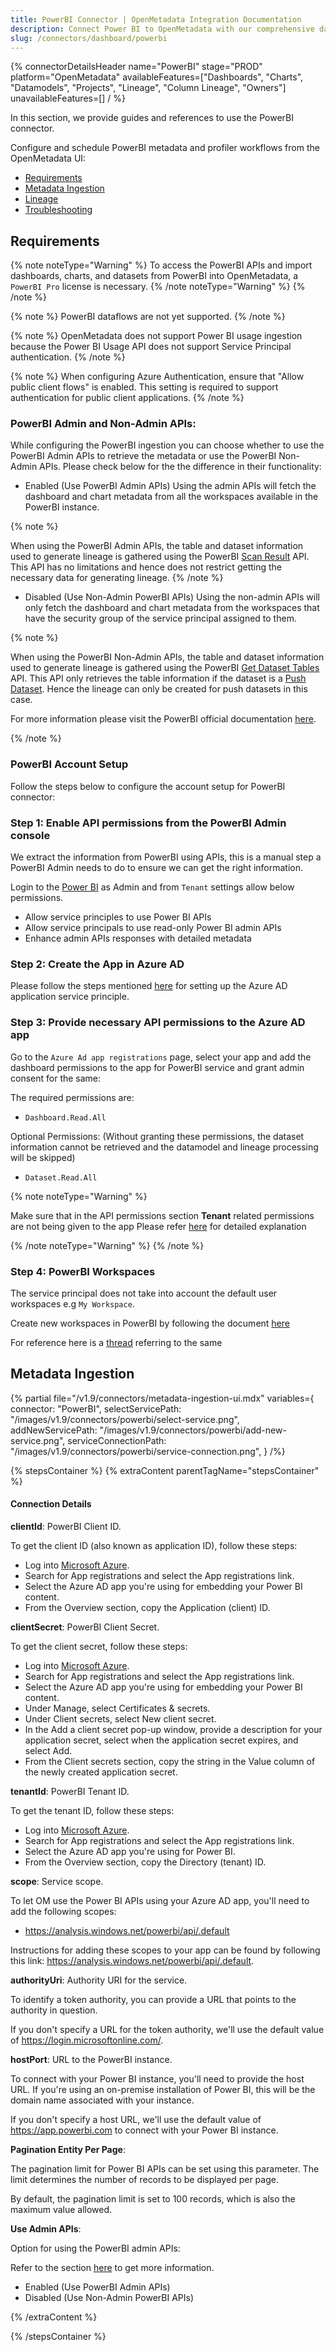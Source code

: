 ```yaml
---
title: PowerBI Connector | OpenMetadata Integration Documentation
description: Connect Power BI to OpenMetadata with our comprehensive dashboard connector guide. Setup instructions, configuration tips, and metadata extraction made simple.
slug: /connectors/dashboard/powerbi
---
```







{% connectorDetailsHeader
  name="PowerBI"
  stage="PROD"
  platform="OpenMetadata"
  availableFeatures=["Dashboards", "Charts", "Datamodels", "Projects", "Lineage", "Column Lineage", "Owners"]
  unavailableFeatures=[]
/ %}

In this section, we provide guides and references to use the PowerBI connector.

Configure and schedule PowerBI metadata and profiler workflows from the OpenMetadata UI:

- [Requirements](#requirements)
- [Metadata Ingestion](#metadata-ingestion)
- [Lineage](#lineage)
- [Troubleshooting](/connectors/dashboard/powerbi/troubleshooting)

<IngestionModeTiles yamlPath="/snippets/connectors/dashboard/powerbi/yaml" />

## Requirements

{% note noteType="Warning" %}
To access the PowerBI APIs and import dashboards, charts, and datasets from PowerBI into OpenMetadata, a `PowerBI Pro` license is necessary.
{% /note noteType="Warning" %}
{% /note %}

{% note %}
PowerBI dataflows are not yet supported.
{% /note %}

{% note %}
OpenMetadata does not support Power BI usage ingestion because the Power BI Usage API does not support Service Principal authentication.
{% /note %}

{% note %}
When configuring Azure Authentication, ensure that "Allow public client flows" is enabled. This setting is required to support authentication for public client applications.
{% /note %}

### PowerBI Admin and Non-Admin APIs:

While configuring the PowerBI ingestion you can choose whether to use the PowerBI Admin APIs to retrieve the metadata or use the PowerBI Non-Admin APIs. Please check below for the the difference in their functionality:
- Enabled (Use PowerBI Admin APIs)
Using the admin APIs will fetch the dashboard and chart metadata from all the workspaces available in the PowerBI instance.

{% note %} 

When using the PowerBI Admin APIs, the table and dataset information used to generate lineage is gathered using the PowerBI [Scan Result](https://learn.microsoft.com/en-us/rest/api/power-bi/admin/workspace-info-get-scan-result) API. This API has no limitations and hence does not restrict getting the necessary data for generating lineage.
{% /note %}

- Disabled (Use Non-Admin PowerBI APIs)
Using the non-admin APIs will only fetch the dashboard and chart metadata from the workspaces that have the security group of the service principal assigned to them.

{% note %} 

When using the PowerBI Non-Admin APIs, the table and dataset information used to generate lineage is gathered using the PowerBI [Get Dataset Tables](https://learn.microsoft.com/en-us/rest/api/power-bi/push-datasets/datasets-get-tables) API. This API only retrieves the table information if the dataset is a [Push Dataset](https://learn.microsoft.com/en-us/rest/api/power-bi/push-datasets).
Hence the lineage can only be created for push datasets in this case.

For more information please visit the PowerBI official documentation [here](https://learn.microsoft.com/en-us/rest/api/power-bi/push-datasets/datasets-get-tables#limitations).

{% /note %}

### PowerBI Account Setup
Follow the steps below to configure the account setup for PowerBI connector:
### Step 1: Enable API permissions from the PowerBI Admin console
We extract the information from PowerBI using APIs, this is a manual step a PowerBI Admin needs to do to ensure we can get the right information.

Login to the [Power BI](https://app.powerbi.com/) as Admin and from `Tenant` settings allow below permissions.
- Allow service principles to use Power BI APIs
- Allow service principals to use read-only Power BI admin APIs
- Enhance admin APIs responses with detailed metadata

### Step 2: Create the App in Azure AD
Please follow the steps mentioned [here](https://docs.microsoft.com/en-us/power-bi/developer/embedded/embed-service-principal) for setting up the Azure AD application service principle.

### Step 3: Provide necessary API permissions to the Azure AD app
Go to the `Azure Ad app registrations` page, select your app and add the dashboard permissions to the app for PowerBI service and grant admin consent for the same:

The required permissions are:
- `Dashboard.Read.All`

Optional Permissions: (Without granting these permissions, the dataset information cannot be retrieved and the datamodel and lineage processing will be skipped)
- `Dataset.Read.All`

{% note noteType="Warning" %}

Make sure that in the API permissions section **Tenant** related permissions are not being given to the app
Please refer [here](https://stackoverflow.com/questions/71001110/power-bi-rest-api-requests-not-authorizing-as-expected) for detailed explanation 

{% /note noteType="Warning" %}
{% /note %}

### Step 4: PowerBI Workspaces
The service principal does not take into account the default user workspaces e.g `My Workspace`.

Create new workspaces in PowerBI by following the document [here](https://docs.microsoft.com/en-us/power-bi/collaborate-share/service-create-the-new-workspaces)

For reference here is a [thread](https://community.powerbi.com/t5/Service/Error-while-executing-Get-dataset-call-quot-API-is-not/m-p/912360#M85711) referring to the same

## Metadata Ingestion

{% partial 
  file="/v1.9/connectors/metadata-ingestion-ui.mdx" 
  variables={
    connector: "PowerBI", 
    selectServicePath: "/images/v1.9/connectors/powerbi/select-service.png",
    addNewServicePath: "/images/v1.9/connectors/powerbi/add-new-service.png",
    serviceConnectionPath: "/images/v1.9/connectors/powerbi/service-connection.png",
} 
/%}

{% stepsContainer %}
{% extraContent parentTagName="stepsContainer" %}

#### Connection Details

**clientId**: PowerBI Client ID.

To get the client ID (also known as application ID), follow these steps:
- Log into [Microsoft Azure](https://ms.portal.azure.com/#allservices).
- Search for App registrations and select the App registrations link.
- Select the Azure AD app you're using for embedding your Power BI content.
- From the Overview section, copy the Application (client) ID.

**clientSecret**: PowerBI Client Secret.

To get the client secret, follow these steps:
- Log into [Microsoft Azure](https://ms.portal.azure.com/#allservices).
- Search for App registrations and select the App registrations link.
- Select the Azure AD app you're using for embedding your Power BI content.
- Under Manage, select Certificates & secrets.
- Under Client secrets, select New client secret.
- In the Add a client secret pop-up window, provide a description for your application secret, select when the application secret expires, and select Add.
- From the Client secrets section, copy the string in the Value column of the newly created application secret.

**tenantId**: PowerBI Tenant ID.

To get the tenant ID, follow these steps:
- Log into [Microsoft Azure](https://ms.portal.azure.com/#allservices).
- Search for App registrations and select the App registrations link.
- Select the Azure AD app you're using for Power BI.
- From the Overview section, copy the Directory (tenant) ID.

**scope**: Service scope.

To let OM use the Power BI APIs using your Azure AD app, you'll need to add the following scopes:
- https://analysis.windows.net/powerbi/api/.default

Instructions for adding these scopes to your app can be found by following this link: https://analysis.windows.net/powerbi/api/.default.

**authorityUri**: Authority URI for the service.

To identify a token authority, you can provide a URL that points to the authority in question.

If you don't specify a URL for the token authority, we'll use the default value of https://login.microsoftonline.com/.

**hostPort**: URL to the PowerBI instance.

To connect with your Power BI instance, you'll need to provide the host URL. If you're using an on-premise installation of Power BI, this will be the domain name associated with your instance.

If you don't specify a host URL, we'll use the default value of https://app.powerbi.com to connect with your Power BI instance.

**Pagination Entity Per Page**:

The pagination limit for Power BI APIs can be set using this parameter. The limit determines the number of records to be displayed per page.

By default, the pagination limit is set to 100 records, which is also the maximum value allowed.

**Use Admin APIs**:

Option for using the PowerBI admin APIs:

Refer to the section [here](/connectors/dashboard/powerbi#powerbi-admin-and-nonadmin-apis) to get more information.

- Enabled (Use PowerBI Admin APIs)
- Disabled (Use Non-Admin PowerBI APIs)

{% /extraContent %}

<TestConnection />

<ConfigureIngestion />

<IngestionScheduleAndDeploy />

{% /stepsContainer %}

<DashboardLineage />
